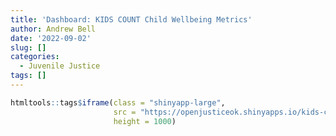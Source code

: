 ```yaml
---
title: 'Dashboard: KIDS COUNT Child Wellbeing Metrics'
author: Andrew Bell
date: '2022-09-02'
slug: []
categories:
  - Juvenile Justice
tags: []
---
```


```r
htmltools::tags$iframe(class = "shinyapp-large",
                       src = "https://openjusticeok.shinyapps.io/kids-count-map-test/",
                       height = 1000)

```